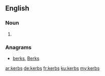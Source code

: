 ==English==

===Noun===
{{head|en|plural}}

# {{plural of|kerb|lang=en}}

===Anagrams===
* [[berks#English|berks]], [[Berks#English|Berks]]

[[ar:kerbs]]
[[de:kerbs]]
[[fr:kerbs]]
[[ku:kerbs]]
[[my:kerbs]]